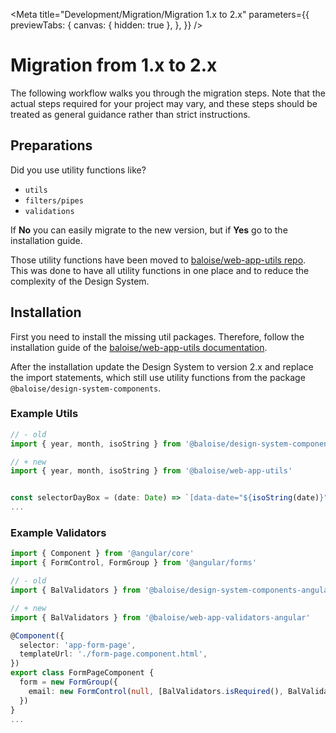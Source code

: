 
<Meta
  title="Development/Migration/Migration 1.x to 2.x"
  parameters={{
    previewTabs: {
      canvas: { hidden: true },
    },
  }}
/>

# Migration from 1.x to 2.x

The following workflow walks you through the migration steps.
Note that the actual steps required for your project may vary, and these steps should be treated as general guidance rather than strict instructions.

## Preparations

Did you use utility functions like?

- `utils`
- `filters/pipes`
- `validations`

If **No** you can easily migrate to the new version, but if **Yes** go to the installation guide.

Those utility functions have been moved to [baloise/web-app-utils repo](https://github.com/baloise/web-app-utils).
This was done to have all utility functions in one place and to reduce the complexity of the Design System.

## Installation

First you need to install the missing util packages. Therefore, follow the installation guide of the [baloise/web-app-utils documentation](https://github.com/baloise/web-app-utils).

After the installation update the Design System to version 2.x and replace the import statements, which still use utility functions from the package `@baloise/design-system-components`.

### Example Utils

```typescript
// - old
import { year, month, isoString } from '@baloise/design-system-components'

// + new
import { year, month, isoString } from '@baloise/web-app-utils'


const selectorDayBox = (date: Date) => `[data-date="${isoString(date)}"]`
...
```

### Example Validators

```typescript
import { Component } from '@angular/core'
import { FormControl, FormGroup } from '@angular/forms'

// - old
import { BalValidators } from '@baloise/design-system-components-angular'

// + new
import { BalValidators } from '@baloise/web-app-validators-angular'

@Component({
  selector: 'app-form-page',
  templateUrl: './form-page.component.html',
})
export class FormPageComponent {
  form = new FormGroup({
    email: new FormControl(null, [BalValidators.isRequired(), BalValidators.isMinLength(4), BalValidators.isEmail()]),
  })
}
...
```

<bal-doc-github link="/stories/development/migration/01-migration-from-1x-to-2x.stories.mdx"></bal-doc-github>
